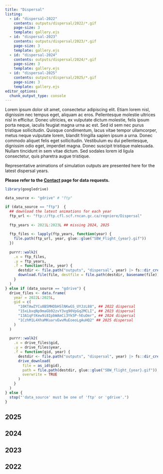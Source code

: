 ```yaml
---
title: "Dispersal"
listing:
  - id: "dispersal-2022"
    contents: outputs/dispersal/2022/*.gif
    page-size: 3
    template: gallery.ejs
  - id: "dispersal-2023"
    contents: outputs/dispersal/2023/*.gif
    page-size: 3
    template: gallery.ejs
  - id: "dispersal-2024"
    contents: outputs/dispersal/2024/*.gif
    page-size: 3
    template: gallery.ejs
  - id: "dispersal-2025"
    contents: outputs/dispersal/2025/*.gif
    page-size: 3
    template: gallery.ejs
editor_options: 
  chunk_output_type: console
---
```


Lorem ipsum dolor sit amet, consectetur adipiscing elit. Etiam lorem nisl, dignissim nec tempus eget, aliquam ac eros. Pellentesque molestie ultrices nisl in efficitur. Donec ultricies, ex vulputate dictum molestie, felis ipsum porta neque, iaculis feugiat magna urna ac est. Sed id sem nec purus tristique sollicitudin. Quisque condimentum, lacus vitae tempor ullamcorper, metus neque vulputate lorem, blandit fringilla sapien ipsum a urna. Donec commodo aliquet felis eget sollicitudin. Vestibulum eu dui pellentesque, dignissim odio eget, imperdiet magna. Donec suscipit tristique malesuada. Nullam tincidunt in sem vitae dictum. Sed sodales lorem id ligula consectetur, quis pharetra augue tristique.

Representative animations of simulation outputs are presented here for the latest dispersal years.

**Please refer to the [Contact](contact.qmd) page for data requests.**

```r
library(googledrive)

data_source <- "gdrive" # "ftp"

if (data_source == "ftp")  {
  ## download the latest animations for each year
  ftp_url <- "ftp://ftp.cfl.scf.rncan.gc.ca/regniere/Dispersal"
  
  ftp_years <- 2021L:2023L ## missing 2024, 2025
  
  ftp_files <- lapply(ftp_years, function(year) {
    file.path(ftp_url, year, glue::glue("SBW_Flight_{year}.gif"))
  })
  
  purrr::walk2(
    .x = ftp_files,
    .y = ftp_years,
    .f = function(file, year) {
      destdir <- file.path("outputs", "dispersal", year) |> fs::dir_create()
      download.file(file, destfile = file.path(destdir, basename(file)))
    }
  )
} else if (data_source == "gdrive") {
  drive_files <- data.frame(
    year = 2022L:2025L,
    gid = c(
      "10KTAwZYCu8B5MHDbHSlNKwGS_UYJzL88", ## 2022 dispersal
      "15xLbxqNp9maGb92zvY3vg90VpGq2MCLI", ## 2023 dispersal
      "13A1qFtKew9i8IpbWAmCi3Yk5P-hEuOmr", ## 2024 dispersal
      "1CzhM1L4XhaMKuarvEwvMuEoeoLgAuHQ2" ## 2025 dispersal
    )
  )
  
  purrr::walk2(
    .x = drive_files$gid,
    .y = drive_files$year,
    .f = function(gid, year) {
      destdir <- file.path("outputs", "dispersal", year) |> fs::dir_create()
      drive_download(
        file = as_id(gid),
        path = file.path(destdir, glue::glue("SBW_flight_{year}.gif")),
        overwrite = TRUE
      )
    }
  )
} else {
  stop("'data_source' must be one of 'ftp' or 'gdrive'.")
}
```

## 2025

::: {#dispersal-2025}
:::

## 2024

::: {#dispersal-2024}
:::

## 2023

::: {#dispersal-2023}
:::

## 2022

::: {#dispersal-2022}
:::
